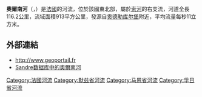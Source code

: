 {{noteTA
|G1=法国地名
|G2=单位
}}
{{Infobox river
| name                = 奥尔南河
| native_name         = Ornain
| image               = Bar-le-Duc pont Notre-Dame.jpg
| image_caption       = 奥尔南河流经[[巴勒迪克|巴勒迪克]]
| map                 = Ornain.png
| source1_location    = [[格朗_(孚日省)|格朗]]
| source1_coordinates = {{coord|48|24|16|N|5|30|36|E}}
| source1_elevation   = 336米
| mouth_location      = [[索河|索河]]（[[埃特勒皮|埃特勒皮]]处）
| mouth_coordinates   = {{coord|48|46|08|N|4|48|13|E}}
| mouth_elevation     = 113米
| progression         = {{RSaulx}}
| subdivision_type1   = [[世界政區索引|国家]]
| subdivision_name1   = {{FR}}
| length              = {{convert|116.2|km|abbr=on}}
| discharge1_avg      = {{convert|10.9|m3/s|cuft/s|abbr=on}}
| basin_size          = {{convert|913|km2|mi2|abbr=on}}
}}
'''奧爾南河'''（{{lang-fr|Ornain}}，{{IPA-fr|ɔʁnɛ̃}}）是[[法國|法國]]的河流，位於該國東北部，屬於[[索河|索河]]的右支流，河道全長116.2公里，流域面積913平方公里，發源自[[贡德勒库尔堡|贡德勒库尔堡]]附近，平均流量每秒11立方米。

==外部連結==
*http://www.geoportail.fr {{Wayback|url=http://www.geoportail.fr/ |date=20101215171356 }}
*[http://sandre.eaufrance.fr/app/chainage/courdo/htm/F56-0400.php?cg=F56-0400 Sandre数据库中的奧爾南河]

{{France-geo-stub}}
[[Category:法國河流|Category:法國河流]]
[[Category:默兹省河流|Category:默兹省河流]]
[[Category:马恩省河流|Category:马恩省河流]]
[[Category:孚日省河流|Category:孚日省河流]]